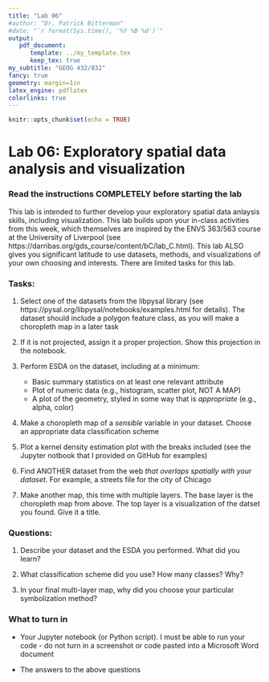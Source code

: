 ```yaml
---
title: "Lab 06"
#author: "Dr. Patrick Bitterman"
#date: "`r format(Sys.time(), '%Y %B %d')`"
output: 
   pdf_document: 
      template: ../my_template.tex
      keep_tex: true
my_subtitle: "GEOG 432/832"
fancy: true
geometry: margin=1in
latex_engine: pdflatex
colorlinks: true
---
```


```r
knitr::opts_chunk$set(echo = TRUE)
```

# Lab 06: Exploratory spatial data analysis and visualization

### Read the instructions COMPLETELY before starting the lab

This lab is intended to further develop your exploratory spatial data anlaysis skills, including visualization. This lab builds upon your in-class activities from this week, which themselves are inspired by the ENVS 363/563 course at the University of Liverpool (see https://darribas.org/gds_course/content/bC/lab_C.html). This lab ALSO gives you significant latitude to use datasets, methods, and visualizations of your own choosing and interests. There are limited tasks for this lab.

### Tasks:

1. Select one of the datasets from the libpysal library (see https://pysal.org/libpysal/notebooks/examples.html for details). The dataset should include a polygon feature class, as you will make a choropleth map in a later task

2. If it is not projected, assign it a proper projection. Show this projection in the notebook.

3. Perform ESDA on the dataset, including at a minimum:

    - Basic summary statistics on at least one relevant attribute
    - Plot of numeric data (e.g., histogram, scatter plot, NOT A MAP)
    - A plot of the geometry, styled in some way that is *appropriate* (e.g., alpha, color)
  
4. Make a choropleth map of a *sensible* variable in your dataset. Choose an appropriate data classification scheme

5. Plot a kernel density estimation plot with the breaks included (see the Jupyter notbook that I provided on GitHub for examples)

6. Find ANOTHER dataset from the web *that overlaps spatially with your dataset*. For example, a streets file for the city of Chicago

7. Make another map, this time with multiple layers. The base layer is the choropleth map from above. The top layer is a visualization of the datset you found. Give it a title.

### Questions:

1. Describe your dataset and the ESDA you performed. What did you learn?

2. What classification scheme did you use? How many classes? Why?

3. In your final multi-layer map, why did you choose your particular symbolization method?

### What to turn in

- Your Jupyter notebook (or Python script). I must be able to run your code - do not turn in a screenshot or code pasted into a Microsoft Word document

- The answers to the above questions

